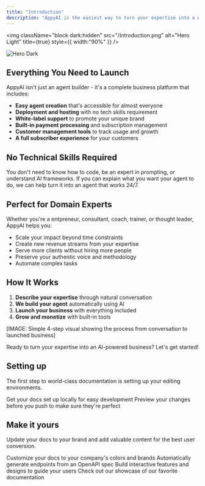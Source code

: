 ```yaml
---
title: "Introduction"
description: "AppyAI is the easiest way to turn your expertise into a working AI business. We handle all the technical complexity so you can focus on what you do best—scaling your business."
---
```


<img
  className="block dark:hidden"
  src="/Introduction.png"
  alt="Hero Light"
  title={true}
  style={{ width:"90%" }}
/>

<img
  className="hidden dark:block"
  src="/images/hero-dark.png"
  alt="Hero Dark"
/>

## Everything You Need to Launch

AppyAI isn't just an agent builder - it's a complete business platform that includes:

- **Easy agent creation** that's accessible for almost everyone
- **Deployment and hosting** with no tech skills requirement
- **White-label support** to promote your unique brand
- **Built-in payment processing** and subscription management
- **Customer management tools** to track usage and growth
- **A full subscriber experience** for your customers

## No Technical Skills Required

You don't need to know how to code, be an expert in prompting, or understand AI frameworks. If you can explain what you want your agent to do, we can help turn it into an agent that works 24/7.

## Perfect for Domain Experts

Whether you're a entpreneur, consultant, coach, trainer, or thought leader, AppyAI helps you:

- Scale your impact beyond time constraints
- Create new revenue streams from your expertise
- Serve more clients without hiring more people
- Preserve your authentic voice and methodology
- Automate complex tasks

## How It Works

1. **Describe your expertise** through natural conversation
2. **We build your agent** automatically using AI
3. **Launch your business** with everything included
4. **Grow and monetize** with built-in tools

[IMAGE: Simple 4-step visual showing the process from conversation to launched business]

Ready to turn your expertise into an AI-powered business? Let's get started\!

## Setting up

The first step to world-class documentation is setting up your editing environments.

<CardGroup cols={2}>
  <Card title="Edit Your Docs" icon="pen-to-square" href="https://mintlify.com/docs/quickstart">
    Get your docs set up locally for easy development
  </Card>
  <Card title="Preview Changes" icon="image" href="https://mintlify.com/docs/development">
    Preview your changes before you push to make sure they're perfect
  </Card>
</CardGroup>

## Make it yours

Update your docs to your brand and add valuable content for the best user conversion.

<CardGroup cols={2}>
  <Card title="Customize Style" icon="palette" href="https://mintlify.com/docs/settings/global">
    Customize your docs to your company's colors and brands
  </Card>
  <Card title="Reference APIs" icon="code" href="https://mintlify.com/docs/api-playground/openapi">
    Automatically generate endpoints from an OpenAPI spec
  </Card>
  <Card title="Add Components" icon="screwdriver-wrench" href="https://mintlify.com/docs/content/components/accordions">
    Build interactive features and designs to guide your users
  </Card>
  <Card title="Get Inspiration" icon="stars" href="https://mintlify.com/customers">
    Check out our showcase of our favorite documentation
  </Card>
</CardGroup>